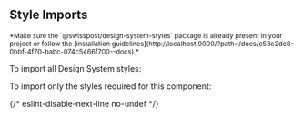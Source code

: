 
## Style Imports

<p>
  <small>*Make sure the `@swisspost/design-system-styles` package is already present in your project or follow the [installation guidelines](http://localhost:9000/?path=/docs/e53e2de8-0bbf-4f70-babc-074c5466f700--docs).*</small>
</p>

To import all Design System styles:

<div className="docblock-source-all-design">
  <Source code={`@use '@swisspost/design-system-styles/post-internal.scss';`} language="scss" />
</div>

To import only the styles required for this component:

{/* eslint-disable-next-line no-undef */}
<Source code={getComponentStyleImports(props)} language="scss" />
